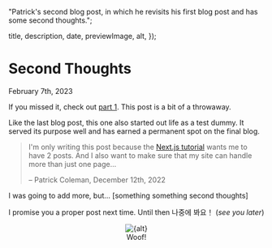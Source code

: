 
  "Patrick's second blog post, in which he revisits his first blog post and has some second thoughts.";

  title,
  description,
  date,
  previewImage,
  alt,
});

# Second Thoughts

<time dateTime={date} className="muted italic">
  February 7th, 2023
</time>

If you missed it, check out [part 1](/posts/first-thoughts). This post is a bit of a throwaway.

Like the last blog post, this one also started out life as a test dummy. It served its purpose well and has earned a permanent spot on the final blog.

> I'm only writing this post because the [Next.js tutorial](https://nextjs.org/learn/basics/data-fetching/blog-data) wants me to have 2 posts. And I also want to make sure that my site can handle more than just one page...
>
> – Patrick Coleman, December 12th, 2022

I was going to add more, but... [something something second thoughts]

I promise you a proper post next time. Until then 나중에 봐요！ (_see you later_)

<figure align="center">
  <Image
    src={previewImage}
    className="mx-auto"
    alt={alt}
    width={500}
    height={500}
  />
  <figcaption>Woof!</figcaption>
</figure>
